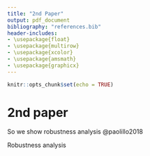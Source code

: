 ```yaml
---
title: "2nd Paper"
output: pdf_document
bibliography: "references.bib"
header-includes:
- \usepackage{float}
- \usepackage{multirow}
- \usepackage{xcolor} 
- \usepackage{amsmath}
- \usepackage{graphicx}
---
```


```r
knitr::opts_chunk$set(echo = TRUE)
```

# 2nd paper

So we show robustness analysis @paolillo2018

Robustness analysis

\begin{table}[H]
\scalebox{0.6}{
\begin{tabular}{|c|c|c|c|c|c|c|c|c|c|c|c|c|c|c|c|c|}
\hline
  \multicolumn{17}{|c|}{Ethnic Asymmetry, $20 \%$ Liberal Migrants: Exposure Correct}  \\\hline
 Preference &  \multicolumn{8}{|c|}{Ethnic Exposure Correct} & \multicolumn{8}{|c|}{Value Exposure Correct}   \\\hline
 & \multicolumn{4}{|c|}{Majority} & \multicolumn{4}{|c|}{Minority}  & \multicolumn{4}{|c|}{Majority} & \multicolumn{4}{|c|}{Minority}  \\
 $\beta$ ethnic & \multicolumn{2}{|c|}{Conservative} & \multicolumn{2}{|c|}{Liberal} 
& \multicolumn{2}{|c|}{Conservative} & \multicolumn{2}{|c|}{Liberal} & \multicolumn{2}{|c|}{Conservative} & \multicolumn{2}{|c|}{Liberal} 
& \multicolumn{2}{|c|}{Conservative} & \multicolumn{2}{|c|}{Liberal}\\
 liberal minority & Mean & SD & Mean & SD & Mean & SD & Mean & SD & Mean & SD & Mean & SD & Mean & SD & Mean & SD\\
 \hline
   0 & 1.251 & 0.017 & 1.131 & 0.016 & 4.852 & 0.256 & 0.497 & 0.106 & 1.578 & 0.039 & 2.042 & 0.062 & 1.750 & 0.040 & 2.252 & 0.070 \\ 
     1 & 1.246 & 0.012 & 1.128 & 0.013 & 4.926 & 0.212 & 0.529 & 0.073 & 1.571 & 0.037 & 2.037 & 0.034 & 1.739 & 0.033 & 2.257 & 0.046 \\ 
     2 & 1.251 & 0.017 & 1.128 & 0.015 & 4.850 & 0.250 & 0.630 & 0.152 & 1.574 & 0.039 & 2.031 & 0.051 & 1.741 & 0.034 & 2.252 & 0.057 \\ 
     3 & 1.246 & 0.012 & 1.130 & 0.014 & 4.905 & 0.195 & 0.706 & 0.134 & 1.573 & 0.031 & 2.015 & 0.067 & 1.750 & 0.043 & 2.238 & 0.061 \\ 
     4 & 1.250 & 0.015 & 1.134 & 0.014 & 4.838 & 0.228 & 0.876 & 0.139 & 1.561 & 0.036 & 2.037 & 0.061 & 1.729 & 0.033 & 2.265 & 0.064 \\ 
     5 & 1.246 & 0.014 & 1.136 & 0.012 & 4.907 & 0.225 & 0.913 & 0.166 & 1.569 & 0.037 & 2.039 & 0.050 & 1.734 & 0.037 & 2.259 & 0.052 \\ 
     6 & 1.249 & 0.011 & 1.143 & 0.016 & 4.867 & 0.176 & 1.134 & 0.185 & 1.569 & 0.032 & 2.028 & 0.054 & 1.737 & 0.040 & 2.252 & 0.067 \\ 
     7 & 1.248 & 0.013 & 1.147 & 0.013 & 4.878 & 0.217 & 1.453 & 0.196 & 1.578 & 0.026 & 2.026 & 0.060 & 1.741 & 0.041 & 2.238 & 0.061 \\ 
     8 & 1.244 & 0.014 & 1.153 & 0.016 & 4.954 & 0.251 & 1.594 & 0.303 & 1.561 & 0.035 & 2.047 & 0.050 & 1.727 & 0.039 & 2.281 & 0.051 \\ 
     9 & 1.245 & 0.015 & 1.159 & 0.011 & 4.948 & 0.261 & 1.895 & 0.317 & 1.575 & 0.047 & 2.038 & 0.070 & 1.742 & 0.052 & 2.269 & 0.087 \\ 
    10 & 1.250 & 0.013 & 1.166 & 0.013 & 4.843 & 0.201 & 2.052 & 0.268 & 1.576 & 0.033 & 2.036 & 0.049 & 1.739 & 0.031 & 2.264 & 0.049 \\ 
    11 & 1.259 & 0.017 & 1.177 & 0.013 & 4.744 & 0.261 & 2.206 & 0.190 & 1.562 & 0.037 & 2.050 & 0.048 & 1.735 & 0.038 & 2.284 & 0.063 \\ 
    12 & 1.248 & 0.014 & 1.174 & 0.016 & 4.895 & 0.195 & 2.447 & 0.238 & 1.580 & 0.037 & 2.031 & 0.046 & 1.749 & 0.031 & 2.256 & 0.053 \\ 
    13 & 1.254 & 0.010 & 1.179 & 0.011 & 4.811 & 0.157 & 2.434 & 0.256 & 1.577 & 0.028 & 2.042 & 0.062 & 1.744 & 0.042 & 2.264 & 0.063 \\ 
    14 & 1.256 & 0.013 & 1.183 & 0.014 & 4.797 & 0.181 & 2.504 & 0.143 & 1.571 & 0.032 & 2.033 & 0.041 & 1.751 & 0.035 & 2.265 & 0.051 \\ 
    15 & 1.249 & 0.008 & 1.179 & 0.010 & 4.873 & 0.139 & 2.595 & 0.163 & 1.571 & 0.031 & 2.035 & 0.054 & 1.740 & 0.042 & 2.260 & 0.054 \\ 
    16 & 1.245 & 0.015 & 1.176 & 0.011 & 4.935 & 0.240 & 2.730 & 0.198 & 1.575 & 0.030 & 2.026 & 0.076 & 1.747 & 0.046 & 2.250 & 0.072 \\ 
    17 & 1.247 & 0.014 & 1.178 & 0.012 & 4.907 & 0.216 & 2.677 & 0.276 & 1.584 & 0.031 & 2.026 & 0.064 & 1.744 & 0.048 & 2.235 & 0.053 \\ 
    18 & 1.252 & 0.011 & 1.181 & 0.011 & 4.843 & 0.191 & 2.702 & 0.188 & 1.577 & 0.037 & 2.031 & 0.052 & 1.742 & 0.034 & 2.228 & 0.072 \\ 
    19 & 1.247 & 0.015 & 1.177 & 0.016 & 4.905 & 0.241 & 2.686 & 0.191 & 1.591 & 0.032 & 2.016 & 0.049 & 1.749 & 0.035 & 2.181 & 0.045 \\ 
    20 & 1.251 & 0.013 & 1.181 & 0.014 & 4.828 & 0.201 & 2.693 & 0.182 & 1.577 & 0.039 & 2.037 & 0.065 & 1.711 & 0.046 & 2.138 & 0.093 \\ 
 \hline
\end{tabular}
}
\caption{robustness 2nd paper}
\end{table}


\clearpage

